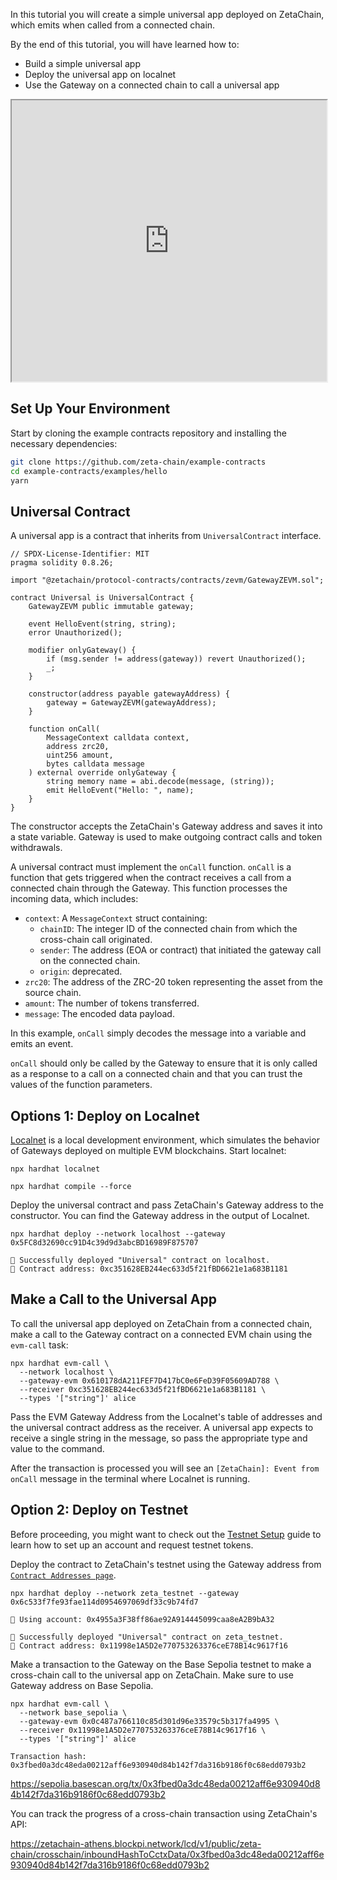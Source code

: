 In this tutorial you will create a simple universal app deployed on ZetaChain,
which emits when called from a connected chain.

By the end of this tutorial, you will have learned how to:

- Build a simple universal app
- Deploy the universal app on localnet
- Use the Gateway on a connected chain to call a universal app

<iframe
  style={{ border: "1px solid rgba(0,0,0,.1)", marginTop: "2rem", borderRadius: "0.5rem" }}
  width="100%"
  height="450"
  src="https://embed.figma.com/board/4ZIdAmKA2NmzqM6bpCWmxO/Protocol-%7C-Tutorial%3A-Hello?node-id=0-1&embed-host=share"
  allowfullscreen
></iframe>

## Set Up Your Environment

Start by cloning the example contracts repository and installing the necessary
dependencies:

```bash
git clone https://github.com/zeta-chain/example-contracts
cd example-contracts/examples/hello
yarn
```

## Universal Contract

A universal app is a contract that inherits from `UniversalContract` interface.

```solidity filename="contracts/Universal.sol"
// SPDX-License-Identifier: MIT
pragma solidity 0.8.26;

import "@zetachain/protocol-contracts/contracts/zevm/GatewayZEVM.sol";

contract Universal is UniversalContract {
    GatewayZEVM public immutable gateway;

    event HelloEvent(string, string);
    error Unauthorized();

    modifier onlyGateway() {
        if (msg.sender != address(gateway)) revert Unauthorized();
        _;
    }

    constructor(address payable gatewayAddress) {
        gateway = GatewayZEVM(gatewayAddress);
    }

    function onCall(
        MessageContext calldata context,
        address zrc20,
        uint256 amount,
        bytes calldata message
    ) external override onlyGateway {
        string memory name = abi.decode(message, (string));
        emit HelloEvent("Hello: ", name);
    }
}
```

The constructor accepts the ZetaChain's Gateway address and saves it into a
state variable. Gateway is used to make outgoing contract calls and token
withdrawals.

A universal contract must implement the `onCall` function. `onCall` is a
function that gets triggered when the contract receives a call from a connected
chain through the Gateway. This function processes the incoming data, which
includes:

- `context`: A `MessageContext` struct containing:
  - `chainID`: The integer ID of the connected chain from which the cross-chain
    call originated.
  - `sender`: The address (EOA or contract) that initiated the gateway call on
    the connected chain.
  - `origin`: deprecated.
- `zrc20`: The address of the ZRC-20 token representing the asset from the
  source chain.
- `amount`: The number of tokens transferred.
- `message`: The encoded data payload.

In this example, `onCall` simply decodes the message into a variable and emits
an event.

`onCall` should only be called by the Gateway to ensure that it is only called
as a response to a call on a connected chain and that you can trust the values
of the function parameters.

## Options 1: Deploy on Localnet

[Localnet](/developers/tutorials/localnet) is a local development environment,
which simulates the behavior of Gateways deployed on multiple EVM blockchains.
Start localnet:

```
npx hardhat localnet
```

```
npx hardhat compile --force
```

Deploy the universal contract and pass ZetaChain's Gateway address to the
constructor. You can find the Gateway address in the output of Localnet.

```
npx hardhat deploy --network localhost --gateway 0x5FC8d32690cc91D4c39d9d3abcBD16989F875707
```

```
🚀 Successfully deployed "Universal" contract on localhost.
📜 Contract address: 0xc351628EB244ec633d5f21fBD6621e1a683B1181
```

## Make a Call to the Universal App

To call the universal app deployed on ZetaChain from a connected chain, make a
call to the Gateway contract on a connected EVM chain using the `evm-call` task:

```
npx hardhat evm-call \
  --network localhost \
  --gateway-evm 0x610178dA211FEF7D417bC0e6FeD39F05609AD788 \
  --receiver 0xc351628EB244ec633d5f21fBD6621e1a683B1181 \
  --types '["string"]' alice
```

Pass the EVM Gateway Address from the Localnet's table of addresses and the
universal contract address as the receiver. A universal app expects to receive a
single string in the message, so pass the appropriate type and value to the
command.

After the transaction is processed you will see an `[ZetaChain]: Event from onCall` message in the terminal where Localnet is running.

## Option 2: Deploy on Testnet

Before proceeding, you might want to check out the [Testnet
Setup](/developers/tutorials/testnet) guide to learn how to set up an account
and request testnet tokens.

Deploy the contract to ZetaChain's testnet using the Gateway address from
[`Contract Addresses page`](/reference/network/contracts/).

```
npx hardhat deploy --network zeta_testnet --gateway 0x6c533f7fe93fae114d0954697069df33c9b74fd7
```

```
🔑 Using account: 0x4955a3F38ff86ae92A914445099caa8eA2B9bA32

🚀 Successfully deployed "Universal" contract on zeta_testnet.
📜 Contract address: 0x11998e1A5D2e770753263376ceE78B14c9617f16
```

Make a transaction to the Gateway on the Base Sepolia testnet to make a
cross-chain call to the universal app on ZetaChain. Make sure to use Gateway
address on Base Sepolia.

```
npx hardhat evm-call \
  --network base_sepolia \
  --gateway-evm 0x0c487a766110c85d301d96e33579c5b317fa4995 \
  --receiver 0x11998e1A5D2e770753263376ceE78B14c9617f16 \
  --types '["string"]' alice
```

```
Transaction hash: 0x3fbed0a3dc48eda00212aff6e930940d84b142f7da316b9186f0c68edd0793b2
```

https://sepolia.basescan.org/tx/0x3fbed0a3dc48eda00212aff6e930940d84b142f7da316b9186f0c68edd0793b2

You can track the progress of a cross-chain transaction using ZetaChain's API:

https://zetachain-athens.blockpi.network/lcd/v1/public/zeta-chain/crosschain/inboundHashToCctxData/0x3fbed0a3dc48eda00212aff6e930940d84b142f7da316b9186f0c68edd0793b2

